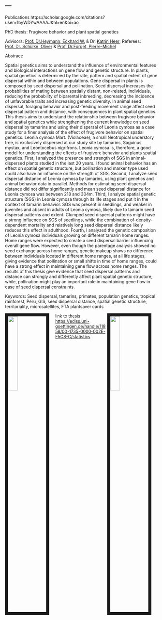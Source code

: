 ---
---
Publications
https://scholar.google.com/citations?user=1byWDYwAAAAJ&hl=en&oi=ao


PhD thesis: Frugivore behavior and plant spatial genetics

Advisors: [Prof. Dr.Heymann, Eckhard W.](http://www.soziobio.uni-goettingen.de/heymann.php) & Dr. [Katrin Heer](http://katrin-heer.de/); Referees: [Prof. Dr. Schülke, Oliver](http://www.uni-goettingen.de/en/356931.html) & [Prof. Dr.Forget, Pierre-Michel](http://mecadev.cnrs.fr/index.php?post/Forget-Pierre-Michel) 

Abstract:

Spatial genetics aims to understand the influence of environmental features and biological interactions on gene flow and genetic structure. In plants, spatial genetics is determined by the rate, pattern and spatial extent of gene dispersal within and between populations. Gene dispersal in plants is composed by seed dispersal and pollination. Seed dispersal increases the probabilities of mating between spatially distant, non-related, individuals, reducing the probability of biparental inbreeding, decreasing the incidence of unfavorable traits and increasing genetic diversity. In animal seed dispersal, foraging behavior and post-feeding movement range affect seed dispersal pattern and distance, with consequences in plant spatial genetics. This thesis aims to understand the relationship between frugivore behavior and spatial genetics while strengthening the current knowledge on seed dispersal by tamarins and using their dispersal of Leonia cymosa as a case study for a finer analysis of the effect of frugivore behavior on spatial genetics. Leonia cymosa Mart. (Violaceae), a small Neotropical understory tree, is exclusively dispersed at our study site by tamarins, Saguinus mystax, and Leontocebus nigrifrons. Leonia cymosa is, therefore, a good model for understanding the effects of frugivore behavior and plants spatial genetics. First, I analyzed the presence and strength of SGS in animal-dispersed plants studied in the last 20 years. I found animal behavior has an effect on spatial genetic structure, but pollination and marker type used could also have an influence on the strength of SGS. Second, I analyze seed dispersal distance of Leonia cymosa by tamarins, using plant genetics and animal behavior data in parallel. Methods for estimating seed dispersal distance did not differ significantly and mean seed dispersal distance for Leonia cymosa was between 218 and 304m. Third, I analyze spatial genetic structure (SGS) in Leonia cymosa through its life stages and put it in the context of tamarin behavior. SGS was present in seedlings, and weaker in juveniles and absent in adults of Leonia cymosa, likely due to tamarin seed dispersal patterns and extent. Clumped seed dispersal patterns might have a strong influence on SGS of seedlings, while the combination of-density-dependent mortality and relatively long seed dispersal distance likely reduces this effect in adulthood. Fourth, I analyzed the genetic composition of Leonia cymosa individuals growing on different tamarin home ranges. Home ranges were expected to create a seed dispersal barrier influencing overall gene flow. However, even though the parentage analysis showed no seed exchange across home ranges, genetic makeup shows no difference between individuals located in different home ranges, at all life stages, giving evidence that pollination or small shifts in time of home ranges, could have a strong effect in maintaining gene flow across home ranges. The results of this thesis give evidence that seed dispersal patterns and distance can strongly and differently affect plant spatial genetic structure, while, pollination might play an important role in maintaining gene flow in case of seed dispersal constraints.

Keywords: Seed dispersal, tamarins, primates, population genetics, tropical rainforest, Peru, GIS, seed dispersal distance, spatial genetic structure, territoriality, microsatellites, FTA plantsaver cards

<img src="images/monkey1 (1).jpg" style="width:25%; border:10px solid; margin-right: 20px" align="left">
  
  <img src="images/monkey1 (2).jpg" style="width:25%; border:10px solid; margin-right: 20px" align="right">
  
  link to thesis <https://ediss.uni-goettingen.de/handle/11858/00-1735-0000-002E-E5C8-C/statistics>
